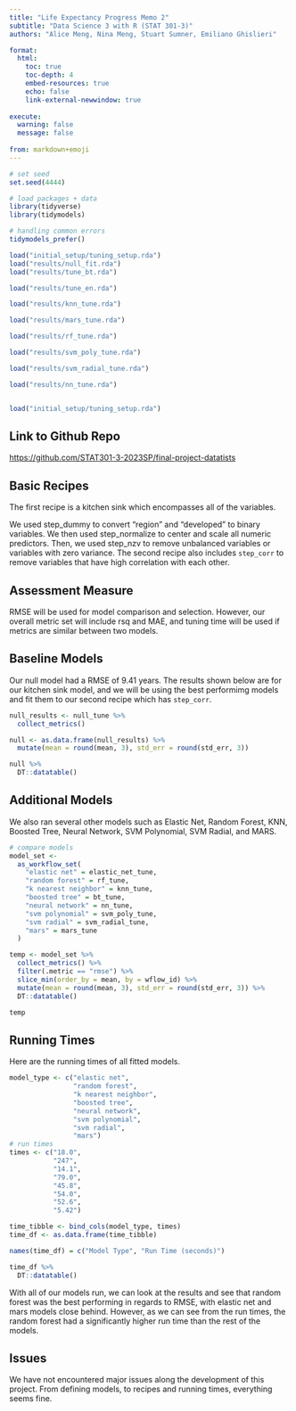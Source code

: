 ```yaml
---
title: "Life Expectancy Progress Memo 2"
subtitle: "Data Science 3 with R (STAT 301-3)"
authors: "Alice Meng, Nina Meng, Stuart Sumner, Emiliano Ghislieri"

format:
  html:
    toc: true
    toc-depth: 4
    embed-resources: true
    echo: false
    link-external-newwindow: true
    
execute:
  warning: false
  message: false
  
from: markdown+emoji 
---
```


```r
# set seed
set.seed(4444)

# load packages + data
library(tidyverse)
library(tidymodels)

# handling common errors
tidymodels_prefer()

load("initial_setup/tuning_setup.rda")
load("results/null_fit.rda")
load("results/tune_bt.rda")

load("results/tune_en.rda")

load("results/knn_tune.rda")

load("results/mars_tune.rda")

load("results/rf_tune.rda")

load("results/svm_poly_tune.rda")

load("results/svm_radial_tune.rda")

load("results/nn_tune.rda")


load("initial_setup/tuning_setup.rda")

```

## Link to Github Repo

[https://github.com/STAT301-3-2023SP/final-project-datatists](https://github.com/STAT301-3-2023SP/final-project-datatists)

## Basic Recipes
The first recipe is a kitchen sink which encompasses all of the variables. 

We used step_dummy to convert "region" and "developed" to binary variables. We then used step_normalize to center and scale all numeric predictors. Then, we used step_nzv to remove unbalanced variables or variables with zero variance.
The second recipe also includes `step_corr` to remove variables that have high correlation with each other.

## Assessment Measure
RMSE will be used for model comparison and selection. However, our overall metric set will include 
rsq and MAE, and tuning time will be used if metrics are similar between two models.

## Baseline Models
Our null model had a RMSE of 9.41 years. The results shown below are for our kitchen sink model, and we will be using the best performimg models and fit them to our second recipe which has `step_corr`. 

```r
null_results <- null_tune %>% 
  collect_metrics()

null <- as.data.frame(null_results) %>% 
  mutate(mean = round(mean, 3), std_err = round(std_err, 3))

null %>% 
  DT::datatable()
```

## Additional Models
We also ran several other models such as Elastic Net, Random Forest, KNN, Boosted Tree, Neural Network, SVM Polynomial, SVM Radial, and MARS.

```r
# compare models
model_set <- 
  as_workflow_set( 
    "elastic net" = elastic_net_tune,
    "random forest" = rf_tune,
    "k nearest neighbor" = knn_tune,
    "boosted tree" = bt_tune,
    "neural network" = nn_tune,
    "svm polynomial" = svm_poly_tune,
    "svm radial" = svm_radial_tune,
    "mars" = mars_tune
  )

temp <- model_set %>% 
  collect_metrics() %>% 
  filter(.metric == "rmse") %>% 
  slice_min(order_by = mean, by = wflow_id) %>% 
  mutate(mean = round(mean, 3), std_err = round(std_err, 3)) %>% 
  DT::datatable()

temp
```

## Running Times
Here are the running times of all fitted models.

```r
model_type <- c("elastic net",
                "random forest",
                "k nearest neighbor",
                "boosted tree",
                "neural network",
                "svm polynomial",
                "svm radial",
                "mars")
# run times
times <- c("18.0",
           "247",
           "14.1",
           "79.0",
           "45.8",
           "54.0",
           "52.6",
           "5.42")

time_tibble <- bind_cols(model_type, times)
time_df <- as.data.frame(time_tibble)

names(time_df) = c("Model Type", "Run Time (seconds)")

time_df %>% 
  DT::datatable()
```

With all of our models run, we can look at the results and see that random forest was the best performing in regards to RMSE, with elastic net and mars models close behind. However, as we can see from the run times, the random forest had a significantly higher run time than the rest of the models.

## Issues
We have not encountered major issues along the development of this project. From defining models, to recipes and running times, everything seems fine. 